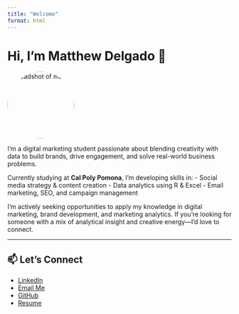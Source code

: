 ```yaml
---
title: "Welcome"
format: html
---
```


# Hi, I'm Matthew Delgado 👋

<img src="images/headshot.jpg" alt="Headshot of me" width="150" style="border-radius: 50%; display: block; margin-bottom: 1em;"> 

I'm a digital marketing student passionate about blending creativity with data to build brands, drive engagement, and solve real-world business problems.

Currently studying at **Cal Poly Pomona**, I'm developing skills in:
- Social media strategy & content creation
- Data analytics using R & Excel
- Email marketing, SEO, and campaign management

I’m actively seeking opportunities to apply my knowledge in digital marketing, brand development, and marketing analytics. If you're looking for someone with a mix of analytical insight and creative energy—I’d love to connect.

---

## 📫 Let's Connect

- [LinkedIn](https://www.linkedin.com/in/matthew-delgado-a6b80924a/)
- [Email Me](mailto:matthewd1@cpp.edu)
- [GitHub](https://github.com/MatthewD-CPP)
- [Resume](/resume.pdf)

